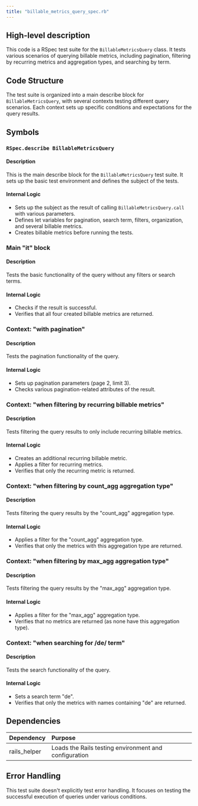 ```yaml
---
title: "billable_metrics_query_spec.rb"
---
```


## High-level description
This code is a RSpec test suite for the `BillableMetricsQuery` class. It tests various scenarios of querying billable metrics, including pagination, filtering by recurring metrics and aggregation types, and searching by term.

## Code Structure
The test suite is organized into a main describe block for `BillableMetricsQuery`, with several contexts testing different query scenarios. Each context sets up specific conditions and expectations for the query results.

## Symbols

### `RSpec.describe BillableMetricsQuery`
#### Description
This is the main describe block for the `BillableMetricsQuery` test suite. It sets up the basic test environment and defines the subject of the tests.

#### Internal Logic
- Sets up the subject as the result of calling `BillableMetricsQuery.call` with various parameters.
- Defines let variables for pagination, search term, filters, organization, and several billable metrics.
- Creates billable metrics before running the tests.

### Main "it" block
#### Description
Tests the basic functionality of the query without any filters or search terms.

#### Internal Logic
- Checks if the result is successful.
- Verifies that all four created billable metrics are returned.

### Context: "with pagination"
#### Description
Tests the pagination functionality of the query.

#### Internal Logic
- Sets up pagination parameters (page 2, limit 3).
- Checks various pagination-related attributes of the result.

### Context: "when filtering by recurring billable metrics"
#### Description
Tests filtering the query results to only include recurring billable metrics.

#### Internal Logic
- Creates an additional recurring billable metric.
- Applies a filter for recurring metrics.
- Verifies that only the recurring metric is returned.

### Context: "when filtering by count_agg aggregation type"
#### Description
Tests filtering the query results by the "count_agg" aggregation type.

#### Internal Logic
- Applies a filter for the "count_agg" aggregation type.
- Verifies that only the metrics with this aggregation type are returned.

### Context: "when filtering by max_agg aggregation type"
#### Description
Tests filtering the query results by the "max_agg" aggregation type.

#### Internal Logic
- Applies a filter for the "max_agg" aggregation type.
- Verifies that no metrics are returned (as none have this aggregation type).

### Context: "when searching for /de/ term"
#### Description
Tests the search functionality of the query.

#### Internal Logic
- Sets a search term "de".
- Verifies that only the metrics with names containing "de" are returned.

## Dependencies
| Dependency | Purpose |
|:-----------|:--------|
| rails_helper | Loads the Rails testing environment and configuration |

## Error Handling
This test suite doesn't explicitly test error handling. It focuses on testing the successful execution of queries under various conditions.
